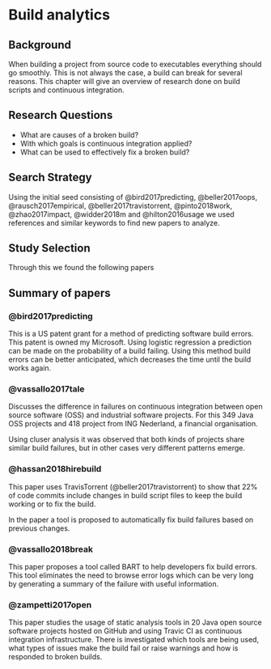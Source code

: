 # Build analytics

## Background

When building a project from source code to executables everything should go smoothly. This is not
always the case, a build can break for several reasons. This chapter will give an overview of
research done on build scripts and continuous integration.

<!--
 - Define build
 - Define context
 -->

## Research Questions

<!-- Subject to change -->

 * What are causes of a broken build?
 * With which goals is continuous integration applied?
 * What can be used to effectively fix a broken build?

## Search Strategy

Using the initial seed consisting of @bird2017predicting, @beller2017oops, @rausch2017empirical,
@beller2017travistorrent, @pinto2018work, @zhao2017impact, @widder2018m and @hilton2016usage we
used references and similar keywords to find new papers to analyze.

## Study Selection

Through this we found the following papers

## Summary of papers

### @bird2017predicting

This is a US patent grant for a method of predicting software build errors. This patent is owned
my Microsoft. Using logistic regression a prediction can be made on the probability of a build
failing. Using this method build errors can be better anticipated, which decreases the time until
the build works again.

### @vassallo2017tale

Discusses the difference in failures on continuous integration between open source software (OSS)
and industrial software projects. For this 349 Java OSS projects and 418 project from ING
Nederland, a financial organisation.

Using cluser analysis it was observed that both kinds of projects share similar build failures,
but in other cases very different patterns emerge.

### @hassan2018hirebuild

This paper uses TravisTorrent (@beller2017travistorrent) to show that 22% of code commits include
changes in build script files to keep the build working or to fix the build.

In the paper a tool is proposed to automatically fix build failures based on previous changes.

### @vassallo2018break

This paper proposes a tool called <span style="font-variant:small-caps">BART</span> to help
developers fix build errors. This tool eliminates the need to browse error logs which can be very
long by generating a summary of the failure with useful information.

### @zampetti2017open

This paper studies the usage of static analysis tools in 20 Java open source software projects
hosted on GitHub and using Travic CI as continuous integration infrastructure. There is
investigated which tools are being used, what types of issues make the build fail or raise
warnings and how is responded to broken builds. 
